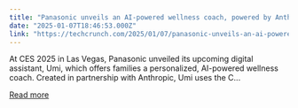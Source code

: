 ```yaml
---
title: "Panasonic unveils an AI-powered wellness coach, powered by Anthropic’s Claude, at CES 2025"
date: "2025-01-07T18:46:53.000Z"
link: "https://techcrunch.com/2025/01/07/panasonic-unveils-an-ai-powered-wellness-coach-powered-by-anthropics-claude-at-ces-2025/"
---
```


At CES 2025 in Las Vegas, Panasonic unveiled its upcoming digital assistant, Umi, which offers families a personalized, AI-powered wellness coach. Created in partnership with Anthropic, Umi uses the C...

[Read more](https://techcrunch.com/2025/01/07/panasonic-unveils-an-ai-powered-wellness-coach-powered-by-anthropics-claude-at-ces-2025/)
